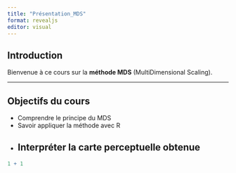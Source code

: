 ```yaml
---
title: "Présentation_MDS"
format: revealjs
editor: visual
---
```


## Introduction

Bienvenue à ce cours sur la **méthode MDS** (MultiDimensional Scaling).

---

## Objectifs du cours

- Comprendre le principe du MDS  
- Savoir appliquer la méthode avec R  
- Interpréter la carte perceptuelle obtenue
---

```r
1 + 1
```
